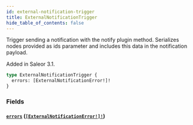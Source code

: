 ```yaml
---
id: external-notification-trigger
title: ExternalNotificationTrigger
hide_table_of_contents: false
---
```


Trigger sending a notification with the notify plugin method. Serializes nodes provided as ids parameter and includes this data in the notification payload.

Added in Saleor 3.1.

```graphql
type ExternalNotificationTrigger {
  errors: [ExternalNotificationError!]!
}
```

### Fields

#### [`errors`](#) ([`[ExternalNotificationError!]!`](../../../developer/api-reference/objects/external-notification-error))
